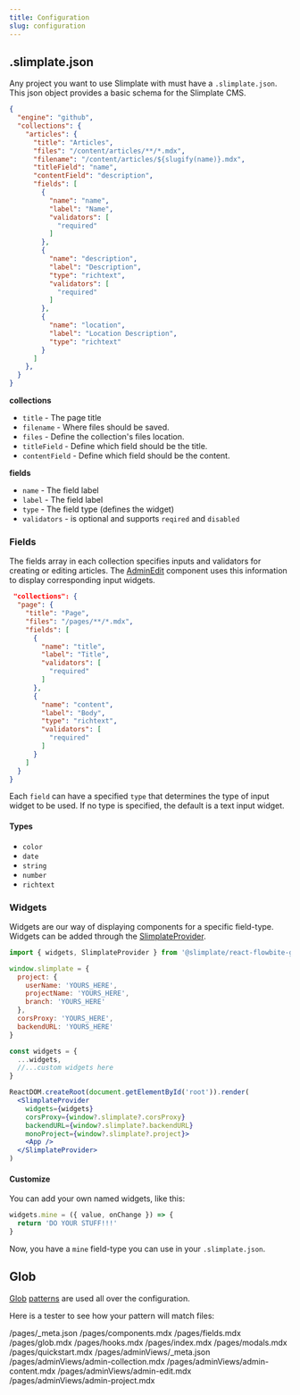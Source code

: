```yaml
---
title: Configuration
slug: configuration
---
```



## .slimplate.json
Any project you want to use Slimplate with must have a `.slimplate.json`. This json object provides a basic schema for the Slimplate CMS. 

```json
{
  "engine": "github",
  "collections": {
    "articles": {
      "title": "Articles",
      "files": "/content/articles/**/*.mdx",
      "filename": "/content/articles/${slugify(name)}.mdx",
      "titleField": "name",
      "contentField": "description",
      "fields": [
        {
          "name": "name",
          "label": "Name",
          "validators": [
            "required"
          ]
        },
        {
          "name": "description",
          "label": "Description",
          "type": "richtext",
          "validators": [
            "required"
          ]
        },
        {
          "name": "location",
          "label": "Location Description",
          "type": "richtext"
        }
      ]
    },
  }
}
```
**collections**
  * `title` - The page title
  * `filename` - Where files should be saved.
  * `files` - Define the collection's files location.
  * `titleField` - Define which field should be the title.
  * `contentField` - Define which field should be the content.


**fields**
  * `name` - The field label
  * `label` - The field label
  * `type` - The field type (defines the widget) 
  * `validators` - is optional and supports `reqired` and `disabled`

### Fields

The fields array in each collection specifies inputs and validators for creating or editing articles. The [AdminEdit](/react-flowbite-github#admin-edit) component uses this information to display corresponding input widgets.

```json
 "collections": {
  "page": {
    "title": "Page",
    "files": "/pages/**/*.mdx",
    "fields": [
      {
        "name": "title",
        "label": "Title",
        "validators": [
          "required"
        ]
      },
      {
        "name": "content",
        "label": "Body",
        "type": "richtext",
        "validators": [
          "required"
        ]
      }
    ]
  }
}
```

Each `field` can have a specified `type` that determines the type of input widget to be used. If no type is specified, the default is a text input widget. 

#### Types

*   `color`
*   `date`
*   `string`
*   `number`
*   `richtext`


### Widgets

Widgets are our way of displaying components for a specific field-type. Widgets can be added through the [SlimplateProvider](/react-flowbite-github#slimplateprovider).

```jsx
import { widgets, SlimplateProvider } from '@slimplate/react-flowbite-github'

window.slimplate = {
  project: {
    userName: 'YOURS_HERE',
    projectName: 'YOURS_HERE',
    branch: 'YOURS_HERE'
  },
  corsProxy: 'YOURS_HERE',
  backendURL: 'YOURS_HERE'
}

const widgets = {
  ...widgets,
  //...custom widgets here
}

ReactDOM.createRoot(document.getElementById('root')).render(
  <SlimplateProvider
    widgets={widgets}
    corsProxy={window?.slimplate?.corsProxy}
    backendURL={window?.slimplate?.backendURL}
    monoProject={window?.slimplate?.project}>
    <App />
  </SlimplateProvider>
)
```

#### Customize

You can add your own named widgets, like this:

```jsx
widgets.mine = ({ value, onChange }) => {
  return 'DO YOUR STUFF!!!'
}
```

Now, you have a `mine` field-type you can use in your `.slimplate.json`.



## Glob

[Glob](https://en.wikipedia.org/wiki/Glob_\(programming\)) [patterns](https://www.gnu.org/software/bash/manual/html_node/Pattern-Matching.html) are used all over the configuration.

Here is a tester to see how your pattern will match files:

<PatternTester pattern="/pages/**/*.mdx">
/pages/_meta.json
/pages/components.mdx
/pages/fields.mdx
/pages/glob.mdx
/pages/hooks.mdx
/pages/index.mdx
/pages/modals.mdx
/pages/quickstart.mdx
/pages/adminViews/_meta.json
/pages/adminViews/admin-collection.mdx
/pages/adminViews/admin-content.mdx
/pages/adminViews/admin-edit.mdx
/pages/adminViews/admin-project.mdx
</PatternTester>
